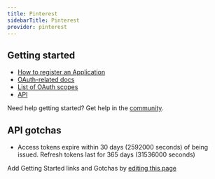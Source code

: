 ```yaml
---
title: Pinterest
sidebarTitle: Pinterest
provider: pinterest
---
```



<Overview />


## Getting started

-   [How to register an Application](https://developers.pinterest.com/docs/getting-started/set-up-app)
-   [OAuth-related docs](https://developers.pinterest.com/docs/getting-started/authentication)
-   [List of OAuth scopes](https://developers.pinterest.com/docs/getting-started/scopes/#Pinterest%20scopes)
-   [API](https://developers.pinterest.com/docs/api/v5)

<Tip>Need help getting started? Get help in the [community](https://nango.dev/slack).</Tip>

## API gotchas

-   Access tokens expire within 30 days (2592000 seconds) of being issued. Refresh tokens last for 365 days (31536000 seconds)

<Note>Add Getting Started links and Gotchas by [editing this page](https://github.com/nangohq/nango/tree/master/docs-v2/integrations/all/pinterest.mdx)</Note>
